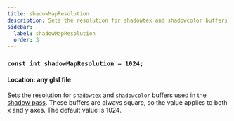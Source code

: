 ```yaml
---
title: shadowMapResolution
description: Sets the resolution for shadowtex and shadowcolor buffers.
sidebar:
  label: shadowMapResolution
  order: 3
---
```


### `const int shadowMapResolution = 1024;`

#### Location: any glsl file

Sets the resolution for [`shadowtex`](/current/reference/buffers/shadowtex) and [`shadowcolor`](/current/reference/buffers/shadowcolor) buffers used in the [shadow pass](/current/reference/programs/shadow). These buffers are always square, so the value applies to both x and y axes. The default value is 1024.